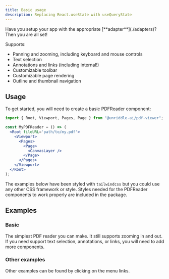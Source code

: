 ```yaml
---
title: Basic usage
description: Replacing React.useState with useQueryState
---
```



<Callout title='Prerequisite'>
  Have you setup your app with the appropriate [**adapter**](./adapters)? Then you are all set!
</Callout>

Supports:

- Panning and zooming, including keyboard and mouse controls
- Text selection
- Annotations and links (including internal!)
- Customizable toolbar
- Customizable page rendering
- Outline and thumbnail navigation

## Usage

To get started, you will need to create a basic PDFReader component:

```jsx
import { Root, Viewport, Pages, Page } from "@unriddle-ai/pdf-viewer";

const MyPDFReader = () => (
  <Root fileURL='path/to/my.pdf'>
    <Viewport>
      <Pages>
        <Page>
          <CanvasLayer />
        </Page>
      </Pages>
    </Viewport>
  </Root>
);
```

The examples below have been styled with `tailwindcss` but you could use any other CSS framework or style. Styles needed for the PDFReader components to work properly are included in the package.

## Examples

### Basic

The simplest PDF reader you can make. It still supports zooming in and out. If you need support text selection, annotations, or links, you will need to add more components.

<Basic />

### Other examples

Other examples can be found by clicking on the menu links.
